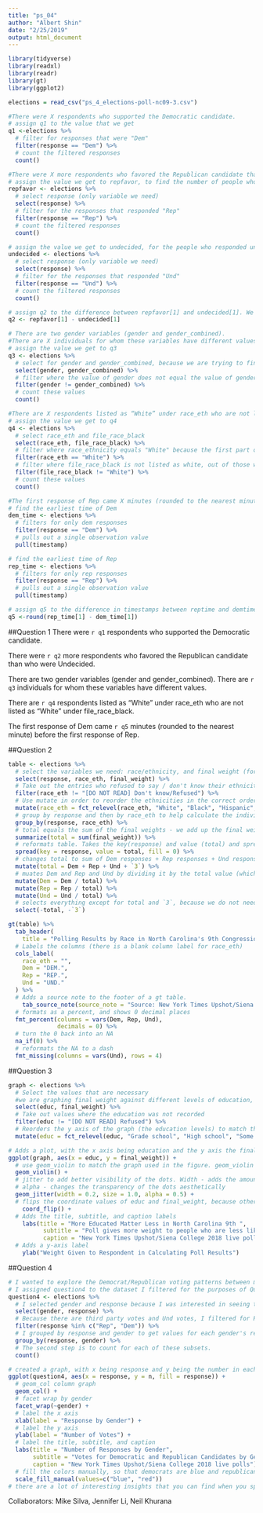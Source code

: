 ```yaml
---
title: "ps_04"
author: "Albert Shin"
date: "2/25/2019"
output: html_document
---
```


```r
library(tidyverse)
library(readxl)
library(readr)
library(gt)
library(ggplot2)
```

```r
elections = read_csv("ps_4_elections-poll-nc09-3.csv")

#There were X respondents who supported the Democratic candidate.
# assign q1 to the value that we get
q1 <-elections %>% 
  # filter for responses that were "Dem"
  filter(response == "Dem") %>%
  # count the filtered responses
  count()

#There were X more respondents who favored the Republican candidate than who were Undecided.
# assign the value we get to repfavor, to find the number of people who responded "Rep"
repfavor <- elections %>% 
  # select response (only variable we need)
  select(response) %>% 
  # filter for the responses that responded "Rep"
  filter(response == "Rep") %>% 
  # count the filtered responses
  count()

# assign the value we get to undecided, for the people who responded undecided
undecided <- elections %>% 
  # select response (only variable we need)
  select(response) %>% 
  # filter for the responses that responded "Und"
  filter(response == "Und") %>% 
  # count the filtered responses
  count()

# assign q2 to the difference between repfavor[1] and undecided[1]. We use the bracket 1 ([1]) because we are finding the first observation of repfavor and undecided
q2 <- repfavor[1] - undecided[1]

# There are two gender variables (gender and gender_combined). 
#There are X individuals for whom these variables have different values.
# assign the value we get to q3
q3 <- elections %>% 
  # select for gender and gender_combined, because we are trying to find people who have different values for these
  select(gender, gender_combined) %>% 
  # filter where the value of gender does not equal the value of gender combined
  filter(gender != gender_combined) %>% 
  # count these values
  count()

#There are X respondents listed as “White” under race_eth who are not listed as “White” under file_race_black.
# assign the value we get to q4
q4 <- elections %>% 
  # select race_eth and file_race_black
  select(race_eth, file_race_black) %>% 
  # filter where race_ethnicity equals "White" because the first part of the problem is "X respondents listed as 'white'"
  filter(race_eth == "White") %>% 
  # filter where file_race_black is not listed as white, out of those whose race_eth is "White"
  filter(file_race_black != "White") %>% 
  # count these values
  count()

#The first response of Rep came X minutes (rounded to the nearest minute) before the first response of Dem.
# find the earliest time of Dem 
dem_time <- elections %>% 
  # filters for only dem responses
  filter(response == "Dem") %>% 
  # pulls out a single observation value
  pull(timestamp)

# find the earliest time of Rep 
rep_time <- elections %>% 
  # filters for only rep responses
  filter(response == "Rep") %>% 
  # pulls out a single observation value
  pull(timestamp)

# assign q5 to the difference in timestamps between reptime and demtime
q5 <-round(rep_time[1] - dem_time[1])
```
##Question 1
<!-- answering the madlibs; used dynamic inline coding to produce the answer on the document --> 
There were `r q1` respondents who supported the Democratic candidate.

There were `r q2` more respondents who favored the Republican candidate than who were Undecided.

There are two gender variables (gender and gender_combined). There are `r q3` individuals for whom these variables have different values.

There are `r q4` respondents listed as “White” under race_eth who are not listed as “White” under file_race_black.

The first response of Dem came `r q5` minutes (rounded to the nearest minute) before the first response of Rep.

##Question 2
```r
table <- elections %>%
  # select the variables we need: race/ethnicity, and final weight (for the percentage of total voters)
  select(response, race_eth, final_weight) %>%
  # Take out the entries who refused to say / don't know their ethnicity 
  filter(race_eth != "[DO NOT READ] Don't know/Refused") %>%
  # Use mutate in order to reorder the ethnicities in the correct order
  mutate(race_eth = fct_relevel(race_eth, "White", "Black", "Hispanic", "Asian", "Other")) %>%
  # group by response and then by race_eth to help calculate the individual table values
  group_by(response, race_eth) %>%
  # total equals the sum of the final weights - we add up the final weights because the totals of that are equivalent to the total amount of votes. Published results include weights 
  summarize(total = sum(final_weight)) %>%
  # reformats table. Takes the key(response) and value (total) and spreads them over multiple columns
  spread(key = response, value = total, fill = 0) %>%
  # changes total to sum of Dem responses + Rep responses + Und responses + third party responses
  mutate(total = Dem + Rep + Und + `3`) %>%
  # muates Dem and Rep and Und by dividing it by the total value (which is the sum of dem and rep and und and 3, so the total number of responses) 
  mutate(Dem = Dem / total) %>%
  mutate(Rep = Rep / total) %>%
  mutate(Und = Und / total) %>%
  # selects everything except for total and `3`, because we do not need those values 
  select(-total, -`3`)

gt(table) %>%
  tab_header(
    title = "Polling Results by Race in North Carolina's 9th Congressional District") %>% 
  # Labels the columns (there is a blank column label for race_eth)
  cols_label(
    race_eth = "",
    Dem = "DEM.",
    Rep = "REP.",
    Und = "UND."
  ) %>%
  # Adds a source note to the footer of a gt table. 
    tab_source_note(source_note = "Source: New York Times Upshot/Siena College 2018 live polls") %>% 
  # formats as a percent, and shows 0 decimal places
  fmt_percent(columns = vars(Dem, Rep, Und),
              decimals = 0) %>% 
  # turn the 0 back into an NA
  na_if(0) %>%
  # reformats the NA to a dash 
  fmt_missing(columns = vars(Und), rows = 4)
```

##Question 3
```r
graph <- elections %>% 
  # Select the values that are necessary
  #we are graphing final weight against different levels of education, so we need both of those values
  select(educ, final_weight) %>% 
  # Take out values where the education was not recorded
  filter(educ != "[DO NOT READ] Refused") %>% 
  # Reorders the y axis of the graph (the education levels) to match the original graph
  mutate(educ = fct_relevel(educ, "Grade school", "High school", "Some college or trade school", "Bachelors' degree", "Graduate or Professional Degree"))

# Adds a plot, with the x axis being education and the y axis the final weight 
ggplot(graph, aes(x = educ, y = final_weight)) +
  # use geom_violin to match the graph used in the figure. geom_violin is a mirrored density plot 
  geom_violin() + 
  # jitter to add better visibility of the dots. Width - adds the amount of jitter. Size - changes the size of the dots
  # alpha - changes the transparency of the dots aesthetically 
  geom_jitter(width = 0.2, size = 1.0, alpha = 0.5) + 
  # flips the coordinate values of educ and final_weight, because otherwise the violins show up as lines and not the mirroed density plots
    coord_flip() +
  # Adds the title, subtitle, and caption labels
    labs(title = "More Educated Matter Less in North Carolina 9th ",
          subtitle = "Poll gives more weight to people who are less likely to participate in polls",
          caption = "New York Times Upshot/Siena College 2018 live polls") +
  # Adds a y-axis label
    ylab("Weight Given to Respondent in Calculating Poll Results")
```

##Question 4
```r
# I wanted to explore the Democrat/Republican voting patterns between men and women 
# I assigned question4 to the dataset I filtered for the purposes of Question 4. 
question4 <- elections %>%
  # I selected gender and response because I was interested in seeing the relationship between these two variables. 
  select(gender, response) %>%
  # Because there are third party votes and Und votes, I filtered for Rep and Dem to filter for the two main parties
  filter(response %in% c("Rep", "Dem")) %>% 
  # I grouped by response and gender to get values for each gender's responses (i.e. how many women voted Republican, how many women voted democrat, how many men voted republican, how many men voted democrat). The first step is to group by response and gender.
  group_by(response, gender) %>% 
  # The second step is to count for each of these subsets. 
  count()

# created a graph, with x being response and y being the number in each subset. Fill is by response, so the fill is dependent on the type of response (i.e. different colors for Dem and Rep responses)
ggplot(question4, aes(x = response, y = n, fill = response)) +
  # geom_col column graph
  geom_col() +
  # facet wrap by gender
  facet_wrap(~gender) +
  # label the x axis
  xlab(label = "Response by Gender") +
  # label the y axis
  ylab(label = "Number of Votes") + 
  # label the title, subtitle, and caption
  labs(title = "Number of Responses by Gender",
       subtitle = "Votes for Democratic and Republican Candidates by Gender",
       caption = "New York Times Upshot/Siena College 2018 live polls") +
  # fill the colors manually, so that democrats are blue and republicans are red
  scale_fill_manual(values=c("blue", "red"))
# there are a lot of interesting insights that you can find when you split the data up into these four subsets. First, more men voted republican than democrat, and more women voted democrat than republican. Also, based on the data, it looks like more men than woman, even though the gender split is supposed to be 50/50. This may suggest women have lower voter turnout, or some other interest points. 
```
Collaborators: Mike Silva, Jennifer Li, Neil Khurana